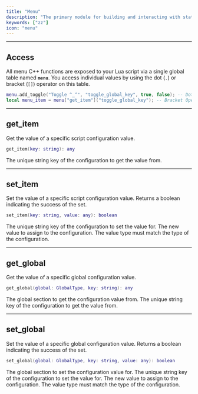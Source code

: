 ```yaml
---
title: "Menu"
description: "The primary module for building and interacting with static widgets inside of the user interface. Provides functions to register widgets (toggles, sliders, combos, etc.) and manage configuration values."
keywords: ["zz"]
icon: "menu"
---
```


---

## Access

All menu C++ functions are exposed to your Lua script via a single global table named **`menu`**. You access individual values by using the dot (`.`) or bracket (`[]`) operator on this table.

```lua Menu Usage Example
menu.add_toggle("Toggle ^_^", "toggle_global_key", true, false); -- Dot Operator
local menu_item = menu["get_item"]("toggle_global_key"); -- Bracket Operator
```

---

## get_item

Get the value of a specific script configuration value.

```lua
get_item(key: string): any
```

<ParamField path="key" type="string" required>The unique string key of the configuration to get the value from.</ParamField>

---

## set_item

Set the value of a specific script configuration value. Returns a boolean indicating the success of the set.

```lua
set_item(key: string, value: any): boolean
```

<ParamField path="key" type="string" required>The unique string key of the configuration to set the value for.</ParamField>
<ParamField path="value" type="any" required>The new value to assign to the configuration. The value type must match the type of the configuration.</ParamField>

---

## get_global

Get the value of a specific global configuration value.

```lua
get_global(global: GlobalType, key: string): any
```

<ParamField path="global" type="GlobalType" required>The global section to get the configuration value from.</ParamField>
<ParamField path="key" type="string" required>The unique string key of the configuration to get the value from.</ParamField>

---

## set_global

Set the value of a specific global configuration value. Returns a boolean indicating the success of the set.

```lua
set_global(global: GlobalType, key: string, value: any): boolean
```

<ParamField path="global" type="GlobalType" required>The global section to set the configuration value for.</ParamField>
<ParamField path="key" type="string" required>The unique string key of the configuration to set the value for.</ParamField>
<ParamField path="value" type="any" required>The new value to assign to the configuration. The value type must match the type of the configuration.</ParamField>
